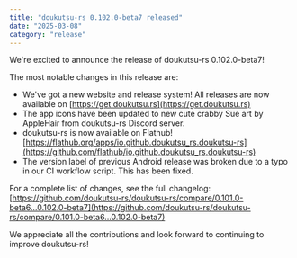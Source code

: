 ```yaml
---
title: "doukutsu-rs 0.102.0-beta7 released"
date: "2025-03-08"
category: "release"
---
```


We're excited to announce the release of doukutsu-rs 0.102.0-beta7!

The most notable changes in this release are:

- We've got a new website and release system! All releases are now available on [https://get.doukutsu.rs](https://get.doukutsu.rs)
- The app icons have been updated to new cute crabby Sue art by AppleHair from doukutsu-rs Discord server.
- doukutsu-rs is now available on Flathub! [https://flathub.org/apps/io.github.doukutsu_rs.doukutsu-rs](https://github.com/flathub/io.github.doukutsu_rs.doukutsu-rs)
- The version label of previous Android release was broken due to a typo in our CI workflow script. This has been fixed.

For a complete list of changes, see the full changelog: [https://github.com/doukutsu-rs/doukutsu-rs/compare/0.101.0-beta6...0.102.0-beta7](https://github.com/doukutsu-rs/doukutsu-rs/compare/0.101.0-beta6...0.102.0-beta7)

We appreciate all the contributions and look forward to continuing to improve doukutsu-rs!